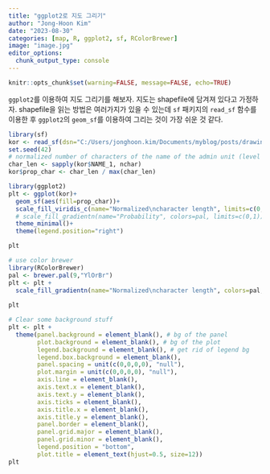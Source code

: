 ```yaml
---
title: "ggplot2로 지도 그리기"
author: "Jong-Hoon Kim"
date: "2023-08-30"
categories: [map, R, ggplot2, sf, RColorBrewer]
image: "image.jpg"
editor_options: 
  chunk_output_type: console
---
```


```r
knitr::opts_chunk$set(warning=FALSE, message=FALSE, echo=TRUE)
```

`ggplot2`를 이용하여 지도 그리기를 해보자. 지도는 shapefile에 담겨져 있다고 가정하자. shapefile을 읽는 방법은 여러가지가 있을 수 있는데 `sf` 패키지의 `read_sf` 함수를 이용한 후 `ggplot2`의 `geom_sf`를 이용하여 그리는 것이 가장 쉬운 것 같다.

```r
library(sf)
kor <- read_sf(dsn="C:/Users/jonghoon.kim/Documents/myblog/posts/drawing-map", layer="gadm41_KOR_1")
set.seed(42)
# normalized number of characters of the name of the admin unit (level 1)
char_len <- sapply(kor$NAME_1, nchar)
kor$prop_char <- char_len / max(char_len)

library(ggplot2)
plt <- ggplot(kor)+
  geom_sf(aes(fill=prop_char))+
  scale_fill_viridis_c(name="Normalized\ncharacter length", limits=c(0,1)) +
  # scale_fill_gradientn(name="Probability", colors=pal, limits=c(0,1)) +
  theme_minimal()+
  theme(legend.position="right")

plt

# use color brewer 
library(RColorBrewer)
pal <- brewer.pal(9,"YlOrBr")
plt <- plt + 
  scale_fill_gradientn(name="Normalized\ncharacter length", colors=pal, limits=c(0,1))
  
plt

# Clear some background stuff
plt <- plt +
  theme(panel.background = element_blank(), # bg of the panel
        plot.background = element_blank(), # bg of the plot
        legend.background = element_blank(), # get rid of legend bg
        legend.box.background = element_blank(),
        panel.spacing = unit(c(0,0,0,0), "null"),
        plot.margin = unit(c(0,0,0,0), "null"),
        axis.line = element_blank(),
        axis.text.x = element_blank(),
        axis.text.y = element_blank(),
        axis.ticks = element_blank(),
        axis.title.x = element_blank(),
        axis.title.y = element_blank(),
        panel.border = element_blank(),
        panel.grid.major = element_blank(),
        panel.grid.minor = element_blank(),
        legend.position = "bottom",
        plot.title = element_text(hjust=0.5, size=12))
plt
```
